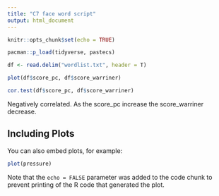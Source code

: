 ```yaml
---
title: "C7 face word script"
output: html_document
---
```


```r
knitr::opts_chunk$set(echo = TRUE)
```

```r
pacman::p_load(tidyverse, pastecs)
```


```r
df <- read.delim("wordlist.txt", header = T)

plot(df$score_pc, df$score_warriner)

cor.test(df$score_pc, df$score_warriner)

```

Negatively correlated. As the score_pc increase the score_warriner decrease.

## Including Plots

You can also embed plots, for example:

```r
plot(pressure)
```

Note that the `echo = FALSE` parameter was added to the code chunk to prevent printing of the R code that generated the plot.
